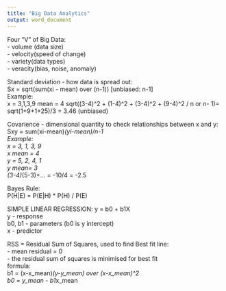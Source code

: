 ```yaml
---
title: "Big Data Analytics"
output: word_document
---
```


Four "V" of Big Data:  
- volume (data size)  
- velocity(speed of change)  
- variety(data types)  
- veracity(bias, noise, anomaly)  

Standard deviation - how data is spread out:  
Sx = sqrt(sum(xi - mean) over (n-1)) [unbiased: n-1]  
Example:  
x = 3,1,3,9
mean = 4
sqrt((3-4)^2 + (1-4)^2 + (3-4)^2 + (9-4)^2 / n or n- 1)= sqrt(1+9+1+25)/3 = 3.46 (unbiased)  

Covarience - dimensional quantity to check relationships between x and y:  
Sxy = sum(xi-mean)*(yi-mean)/n-1  
Example:  
x = 3, 1, 3, 9  
x mean = 4  
y = 5, 2, 4, 1  
y mean= 3  
(3-4)*(5-3)+... = -10/4 = -2.5  

Bayes Rule:  
P(H|E) = P(E|H) * P(H) / P(E)  

SIMPLE LINEAR REGRESSION:
y = b0 + b1X  
y - response  
b0, b1 - parameters (b0 is y intercept)  
x - predictor  

RSS = Residual Sum of Squares, used to find Best fit line:  
- mean residual = 0  
- the residual sum of squares is minimised for best fit  
formula:  
b1 = (x-x_mean)*(y-y_mean) over (x-x_mean)^2  
b0 = y_mean - b1*x_mean  

